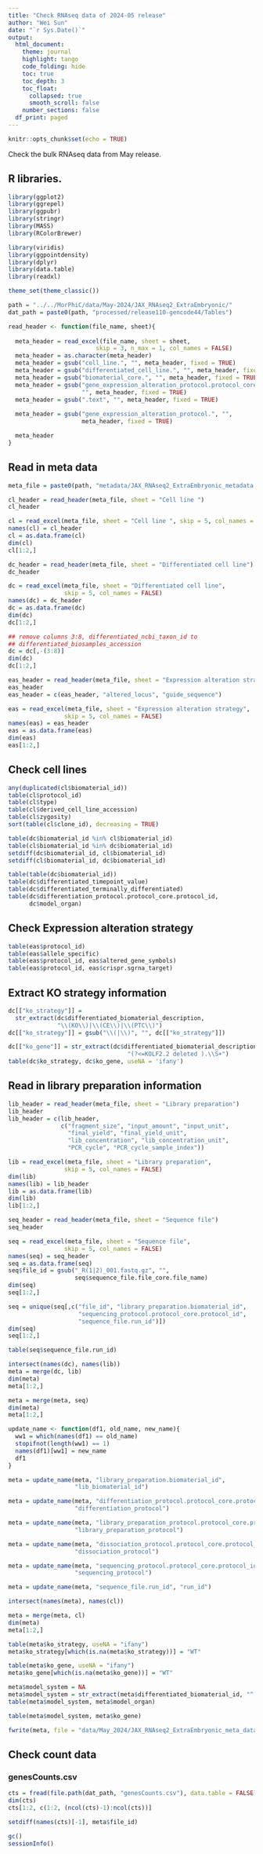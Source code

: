 ```yaml
---
title: "Check RNAseq data of 2024-05 release"
author: "Wei Sun"
date: "`r Sys.Date()`"
output: 
  html_document:
    theme: journal
    highlight: tango
    code_folding: hide
    toc: true
    toc_depth: 3
    toc_float:
      collapsed: true
      smooth_scroll: false
    number_sections: false
  df_print: paged
---
```


```r
knitr::opts_chunk$set(echo = TRUE)
```

Check the bulk RNAseq data from May release.

## R libraries.

```r
library(ggplot2)
library(ggrepel)
library(ggpubr)
library(stringr)
library(MASS)
library(RColorBrewer)

library(viridis)
library(ggpointdensity)
library(dplyr)
library(data.table)
library(readxl)

theme_set(theme_classic())

path = "../../MorPhiC/data/May-2024/JAX_RNAseq2_ExtraEmbryonic/"
dat_path = paste0(path, "processed/release110-gencode44/Tables")

read_header <- function(file_name, sheet){
  
  meta_header = read_excel(file_name, sheet = sheet, 
                         skip = 3, n_max = 1, col_names = FALSE)
  meta_header = as.character(meta_header)
  meta_header = gsub("cell_line.", "", meta_header, fixed = TRUE)
  meta_header = gsub("differentiated_cell_line.", "", meta_header, fixed = TRUE)
  meta_header = gsub("biomaterial_core.", "", meta_header, fixed = TRUE)
  meta_header = gsub("gene_expression_alteration_protocol.protocol_core.", 
                     "", meta_header, fixed = TRUE)
  meta_header = gsub(".text", "", meta_header, fixed = TRUE)
  
  meta_header = gsub("gene_expression_alteration_protocol.", "", 
                     meta_header, fixed = TRUE)

  meta_header
}

```

## Read in meta data

```r
meta_file = paste0(path, "metadata/JAX_RNAseq2_ExtraEmbryonic_metadata.xlsx")

cl_header = read_header(meta_file, sheet = "Cell line ")
cl_header

cl = read_excel(meta_file, sheet = "Cell line ", skip = 5, col_names = FALSE)
names(cl) = cl_header
cl = as.data.frame(cl)
dim(cl)
cl[1:2,]

dc_header = read_header(meta_file, sheet = "Differentiated cell line")
dc_header

dc = read_excel(meta_file, sheet = "Differentiated cell line", 
                skip = 5, col_names = FALSE)
names(dc) = dc_header
dc = as.data.frame(dc)
dim(dc)
dc[1:2,]

## remove columns 3:8, differentiated_ncbi_taxon_id to 
## differentiated_biosamples_accession
dc = dc[,-(3:8)]
dim(dc)
dc[1:2,]

eas_header = read_header(meta_file, sheet = "Expression alteration strategy")
eas_header
eas_header = c(eas_header, "altered_locus", "guide_sequence")

eas = read_excel(meta_file, sheet = "Expression alteration strategy", 
                skip = 5, col_names = FALSE)
names(eas) = eas_header
eas = as.data.frame(eas)
dim(eas)
eas[1:2,]
```

## Check cell lines

```r
any(duplicated(cl$biomaterial_id))
table(cl$protocol_id)
table(cl$type)
table(cl$derived_cell_line_accession)
table(cl$zygosity)
sort(table(cl$clone_id), decreasing = TRUE)

table(dc$biomaterial_id %in% cl$biomaterial_id)
table(cl$biomaterial_id %in% dc$biomaterial_id)
setdiff(dc$biomaterial_id, cl$biomaterial_id)
setdiff(cl$biomaterial_id, dc$biomaterial_id)

table(table(dc$biomaterial_id))
table(dc$differentiated_timepoint_value)
table(dc$differentiated_terminally_differentiated)
table(dc$differentiation_protocol.protocol_core.protocol_id, 
      dc$model_organ)
```

## Check Expression alteration strategy
```r
table(eas$protocol_id)
table(eas$allele_specific)
table(eas$protocol_id, eas$altered_gene_symbols)
table(eas$protocol_id, eas$crispr.sgrna_target)
```

## Extract KO strategy information

```r
dc[["ko_strategy"]] = 
  str_extract(dc$differentiated_biomaterial_description, 
              "\\(KO\\)|\\(CE\\)|\\(PTC\\)")
dc[["ko_strategy"]] = gsub("\\(|\\)", "", dc[["ko_strategy"]])

dc[["ko_gene"]] = str_extract(dc$differentiated_biomaterial_description, 
                                  "(?<=KOLF2.2 deleted ).\\S+")
table(dc$ko_strategy, dc$ko_gene, useNA = 'ifany')
```


## Read in library preparation information
```r
lib_header = read_header(meta_file, sheet = "Library preparation")
lib_header
lib_header = c(lib_header, 
               c("fragment_size", "input_amount", "input_unit", 
                 "final_yield", "final_yield_unit", 
                 "lib_concentration", "lib_concentration_unit",
                 "PCR_cycle", "PCR_cycle_sample_index"))

lib = read_excel(meta_file, sheet = "Library preparation", 
                skip = 5, col_names = FALSE)
dim(lib)
names(lib) = lib_header
lib = as.data.frame(lib)
dim(lib)
lib[1:2,]

seq_header = read_header(meta_file, sheet = "Sequence file")
seq_header

seq = read_excel(meta_file, sheet = "Sequence file", 
                skip = 5, col_names = FALSE)
names(seq) = seq_header
seq = as.data.frame(seq)
seq$file_id = gsub("_R(1|2)_001.fastq.gz", "", 
                   seq$sequence_file.file_core.file_name)
dim(seq)
seq[1:2,]

seq = unique(seq[,c("file_id", "library_preparation.biomaterial_id", 
                    "sequencing_protocol.protocol_core.protocol_id", 
                    "sequence_file.run_id")])
dim(seq)
seq[1:2,]

table(seq$sequence_file.run_id)

intersect(names(dc), names(lib))
meta = merge(dc, lib)
dim(meta)
meta[1:2,]

meta = merge(meta, seq)
dim(meta)
meta[1:2,]

update_name <- function(df1, old_name, new_name){
  ww1 = which(names(df1) == old_name)
  stopifnot(length(ww1) == 1)
  names(df1)[ww1] = new_name
  df1
}

meta = update_name(meta, "library_preparation.biomaterial_id", 
                   "lib_biomaterial_id")

meta = update_name(meta, "differentiation_protocol.protocol_core.protocol_id", 
                   "differentiation_protocol")

meta = update_name(meta, "library_preparation_protocol.protocol_core.protocol_id", 
                   "library_preparation_protocol")

meta = update_name(meta, "dissociation_protocol.protocol_core.protocol_id", 
                   "dissociation_protocol")

meta = update_name(meta, "sequencing_protocol.protocol_core.protocol_id", 
                   "sequencing_protocol")

meta = update_name(meta, "sequence_file.run_id", "run_id")

intersect(names(meta), names(cl))

meta = merge(meta, cl)
dim(meta)
meta[1:2,]

table(meta$ko_strategy, useNA = "ifany")
meta$ko_strategy[which(is.na(meta$ko_strategy))] = "WT"

table(meta$ko_gene, useNA = "ifany")
meta$ko_gene[which(is.na(meta$ko_gene))] = "WT"

meta$model_system = NA
meta$model_system = str_extract(meta$differentiated_biomaterial_id, "^[^-]+")
table(meta$model_system, meta$model_organ)

table(meta$model_system, meta$ko_gene)

fwrite(meta, file = "data/May_2024/JAX_RNAseq2_ExtraEmbryonic_meta_data.tsv", sep="\t")
```

## Check count data

### genesCounts.csv

```r
cts = fread(file.path(dat_path, "genesCounts.csv"), data.table = FALSE)
dim(cts)
cts[1:2, c(1:2, (ncol(cts)-1):ncol(cts))]

setdiff(names(cts)[-1], meta$file_id)
```


```r
gc()
sessionInfo()
```




